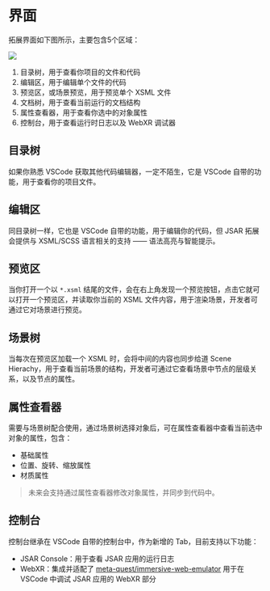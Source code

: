 # 界面


拓展界面如下图所示，主要包含5个区域：

![](vscode-extension-gui.jpg)

1. 目录树，用于查看你项目的文件和代码
2. 编辑区，用于编辑单个文件的代码
3. 预览区，或场景预览，用于预览单个 XSML 文件
4. 文档树，用于查看当前运行的文档结构
5. 属性查看器，用于查看你选中的对象属性
6. 控制台，用于查看运行时日志以及 WebXR 调试器

## 目录树

如果你熟悉 VSCode 获取其他代码编辑器，一定不陌生，它是 VSCode 自带的功能，用于查看你的项目文件。

## 编辑区

同目录树一样，它也是 VSCode 自带的功能，用于编辑你的代码，但 JSAR 拓展会提供与 XSML/SCSS 语言相关的支持 —— 语法高亮与智能提示。

## 预览区

当你打开一个以 `*.xsml` 结尾的文件，会在右上角发现一个预览按钮，点击它就可以打开一个预览区，并读取你当前的 XSML 文件内容，用于渲染场景，开发者可通过它对场景进行预览。

## 场景树

当每次在预览区加载一个 XSML 时，会将中间的内容也同步给道 Scene Hierachy，用于查看当前场景的结构，开发者可通过它查看场景中节点的层级关系，以及节点的属性。

## 属性查看器

需要与场景树配合使用，通过场景树选择对象后，可在属性查看器中查看当前选中对象的属性，包含：

- 基础属性
- 位置、旋转、缩放属性
- 材质属性

> 未来会支持通过属性查看器修改对象属性，并同步到代码中。

## 控制台

控制台继承在 VSCode 自带的控制台中，作为新增的 Tab，目前支持以下功能：

- JSAR Console：用于查看 JSAR 应用的运行日志
- WebXR：集成并适配了 [meta-quest/immersive-web-emulator][] 用于在 VSCode 中调试 JSAR 应用的 WebXR 部分

[meta-quest/immersive-web-emulator]: https://github.com/meta-quest/immersive-web-emulator